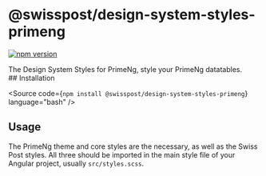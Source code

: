
<Meta of={PackageStories} />

# @swisspost/design-system-styles-primeng

[![npm version](https://badge.fury.io/js/@swisspost%2Fdesign-system-styles-primeng.svg)](https://badge.fury.io/js/@swisspost%2Fdesign-system-styles-primeng)

<div className='lead'>
  The Design System Styles for PrimeNg, style your PrimeNg datatables.
</div>

<PackageDocs changelog={changelog}>
  ## Installation

  <Source code={`npm install @swisspost/design-system-styles-primeng`} language="bash" />

  ## Usage

  The PrimeNg theme and core styles are the necessary, as well as the Swiss Post styles.
  All three should be imported in the main style file of your Angular project, usually `src/styles.scss`.

  <Source code={PrimeNgThemeImportSample} language="scss" />
</PackageDocs>
